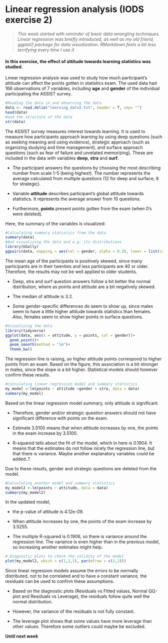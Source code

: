 # Linear regression analysis (IODS exercise 2)  

> *This week started with reminder of basic data wrangling techniques. Linear regression was briefly introduced, as well as my old friend, ggplot2 package for data visualization. RMarkdown feels a bit less terrifying every time I use it*  


#### In this exercise, the effect of attitude towards learning statistics was studied.  
  
Linear regression analysis was used to study how much participant's attitude can affect the points gotten in statistics exam. The used data had 166 observations of 7 variables, including __age__ and __gender__ of the individual participating the ASSIST survey.


```r
#Reading the data in and observing the data 
data <- read.delim("learning_data2.txt", header = T, sep= "")
head(data)
#and the structure of the data
str(data)
```

The ASSIST survey measures interest towards learning. It is used to measure how participants approach learning by using deep questions (such as seeking meaning and using evidence), strategic approach (such as organizing studying and time management), and surface approach questions (such as fear of failure and unrelated memorizing). These are included in the data with variables __deep__, __stra__ and __surf__. 

+ The participant answers the questions by choosing the most describing number from scale 1-5 (being highest). The number represents the average calculated from multiple questions (12 for deep and surface, 8 for strategic). 

* Variable __attitude__ describes participant's global attitude towards statistics. It represents the average answer from 10 questions. 

* Furthermore, __points__ present points gotten from the exam (when 0's were deleted). 

Here, the summary of the variables is visualized:

```r
#Calculating summary statistics from the data
summary(data)
#And visualizing the data and e.g. its distributions
library(GGally)
ggpairs(data, mapping = aes(col = gender, alpha = 0.3), lower = list(combo = wrap("facethist", bins = 20)))
```
  
The mean age of the participants is positively skewed, since many participants are in their twenties and less participants are 40 or older. Therefore, the results may not be well applied to older students. 

* Deep, stra and surf question answers follow a bit better the normal distribution, where as points and attitude are a bit negatively skewed. 

+ The median of attitude is 3.2. 

* Some gender-specific differences do seem to show up, since males seem to have a little higher attitude towards statistics than females. Also, females seem to show higher points in surface questions.


```r
#Visualizing the data
library(tidyverse)
ggplot(data, aes(x = attitude, y = points, col = gender))+
  geom_point()+
  geom_smooth(method = "lm")+
  theme_bw()

```


The regression line is raising, so higher attitude points correspond to higher points from an exam. Based on the figure, this association is a bit stronger in males, since the slope is a bit higher. Statistical models should however confirm these results.


```r
#Calculating linear regression model and summary statistics
my_model <-lm(points ~ attitude +gender + stra, data = data)
summary(my_model)
```
  
Based on the linear regression model summary, only attitude is significant. 

* Therefore, gender and/or strategic question answers should not have significant difference with points on the exam. 

* Estimate 3.5100 means that when attitude increases by one, the points in the exam increase by 3.5100. 

* R-squared tells about the fit of the model, which in here is 0.1904. It means that the estimates do not follow nicely the regression line, but that there is variance. Maybe another explanatory variables could be added..?

Due to these results, gender and strategic questions are deleted from the model.

```r
#Calculating another model and summary statistics
my_model2 <-lm(points ~ attitude, data = data)
summary(my_model2)
````
  
In the updated model,

* the p-value of attitude is 4.12e-09. 

* When attitude increases by one, the points of the exam increase by 3.5255. 

* The multiple R-squared is  0.1906, so there is variance around the regression line. The variance is even higher than in the previous model, so increasing another estimates might help.

```r
# Diagnostic plots to check the validity of the model
plot(my_model2, which = c(1,2,5), par(mfrow = c(2,2)))
````
  
Since linear regression models assume the errors to be normally distributed, not to be correlated and to have a constant variance, the residuals can be used to confirm these assumptions. 

* Based on the diagnostic plots (Residuals vs Fitted values, Normal QQ-plot and Residuals vs Leverage), the residuals follow quite well the normal distribution. 

* However, the variance of the residuals is not fully constant. 

* The leverage plot shows that some values have more leverage than other values. Therefore some outliers could maybe be excluded.

__Until next week__


